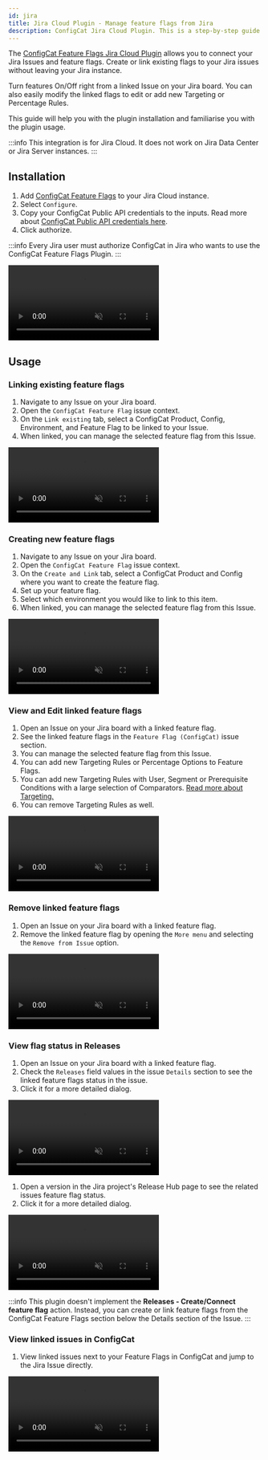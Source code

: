 ```yaml
---
id: jira
title: Jira Cloud Plugin - Manage feature flags from Jira
description: ConfigCat Jira Cloud Plugin. This is a step-by-step guide on how to connect and manage feature flags from Jira Cloud boards.
---
```


The <a href="https://marketplace.atlassian.com/1222421" target="_blank">ConfigCat Feature Flags Jira Cloud Plugin</a> allows you to connect your Jira Issues and feature flags. Create or link existing flags to your Jira issues without leaving your Jira instance.

Turn features On/Off right from a linked Issue on your Jira board. You can also easily modify the linked flags to edit or add new Targeting or Percentage Rules.

This guide will help you with the plugin installation and familiarise you with the plugin usage.

:::info
This integration is for Jira Cloud. It does not work on Jira Data Center or Jira Server instances.
:::

## Installation

1. Add <a href="https://marketplace.atlassian.com/1222421" target="_blank">ConfigCat Feature Flags</a> to your Jira Cloud instance.
2. Select `Configure`.
3. Copy your ConfigCat Public API credentials to the inputs. Read more about <a href="https://app.configcat.com/my-account/public-api-credentials" target="_blank">ConfigCat Public API credentials here</a>.
4. Click authorize.

:::info
Every Jira user must authorize ConfigCat in Jira who wants to use the ConfigCat Feature Flags Plugin.
:::

<video className="video" controls muted>
  <source src="/docs/assets/jira/auth.mp4" type="video/mp4"/>
  Your browser does not support the video tag.
</video>

## Usage

### Linking existing feature flags

1. Navigate to any Issue on your Jira board.
2. Open the `ConfigCat Feature Flag` issue context.
3. On the `Link existing` tab, select a ConfigCat Product, Config, Environment, and Feature Flag to be linked to your Issue.
4. When linked, you can manage the selected feature flag from this Issue.

<video className="video" controls muted>
  <source src="/docs/assets/jira/link-existing.mp4" type="video/mp4"/>
  Your browser does not support the video tag.
</video>

### Creating new feature flags

1. Navigate to any Issue on your Jira board.
2. Open the `ConfigCat Feature Flag` issue context.
3. On the `Create and Link` tab, select a ConfigCat Product and Config where you want to create the feature flag.
4. Set up your feature flag.
5. Select which environment you would like to link to this item.
6. When linked, you can manage the selected feature flag from this Issue.

<video className="video" controls muted>
  <source src="/docs/assets/jira/create-link.mp4" type="video/mp4"/>
  Your browser does not support the video tag.
</video>

### View and Edit linked feature flags

1. Open an Issue on your Jira board with a linked feature flag.
2. See the linked feature flags in the `Feature Flag (ConfigCat)` issue section.
3. You can manage the selected feature flag from this Issue.
4. You can add new Targeting Rules or Percentage Options to Feature Flags.
5. You can add new Targeting Rules with User, Segment or Prerequisite Conditions with a large selection of Comparators.  [Read more about Targeting.](../targeting/targeting-overview.mdx)
6. You can remove Targeting Rules as well.

<video className="video" controls muted>
  <source src="/docs/assets/jira/edit-ff.mp4" type="video/mp4"/>
  Your browser does not support the video tag.
</video>

### Remove linked feature flags

1. Open an Issue on your Jira board with a linked feature flag.
2. Remove the linked feature flag by opening the `More menu` and selecting the `Remove from Issue` option.

<video className="video" controls muted>
  <source src="/docs/assets/jira/remove-ff.mp4" type="video/mp4"/>
  Your browser does not support the video tag.
</video>

### View flag status in Releases

1. Open an Issue on your Jira board with a linked feature flag.
2. Check the `Releases` field values in the issue `Details` section to see the linked feature flags status in the issue.
3. Click it for a more detailed dialog.

<video className="video" controls muted>
  <source src="/docs/assets/jira/release-field.mp4" type="video/mp4"/>
  Your browser does not support the video tag.
</video>

1. Open a version in the Jira project's Release Hub page to see the related issues feature flag status.
2. Click it for a more detailed dialog.

<video className="video" controls muted>
  <source src="/docs/assets/jira/release-hub.mp4" type="video/mp4"/>
  Your browser does not support the video tag.
</video>

:::info
This plugin doesn't implement the **Releases - Create/Connect feature flag** action. Instead, you can create or link 
feature flags from the ConfigCat Feature Flags section below the Details section of the Issue.
:::

### View linked issues in ConfigCat

1. View linked issues next to your Feature Flags in ConfigCat and jump to the Jira Issue directly.

<video className="video" controls muted>
  <source src="/docs/assets/jira/open-from-dashboard.mp4" type="video/mp4"/>
  Your browser does not support the video tag.
</video>

